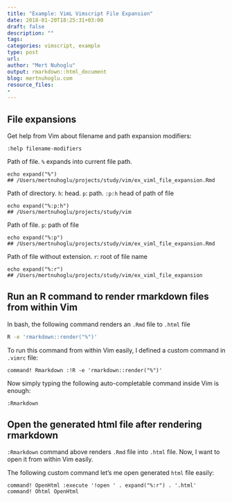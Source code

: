 ```yaml
---
title: "Example: VimL Vimscript File Expansion"
date: 2018-01-20T18:25:31+03:00 
draft: false
description: ""
tags:
categories: vimscript, example
type: post
url:
author: "Mert Nuhoglu"
output: rmarkdown::html_document
blog: mertnuhoglu.com
resource_files:
-
---
```


## File expansions

Get help from Vim about filename and path expansion modifiers:

``` vim
:help filename-modifiers
``` 

Path of file. `%` expands into current file path.

``` vim
echo expand("%")
## /Users/mertnuhoglu/projects/study/vim/ex_viml_file_expansion.Rmd
``` 

Path of directory. `h`: head. `p`: path. `:p:h` head of path of file

``` vim
echo expand("%:p:h")
## /Users/mertnuhoglu/projects/study/vim
``` 

Path of file. `p`: path of file

``` vim
echo expand("%:p")
## /Users/mertnuhoglu/projects/study/vim/ex_viml_file_expansion.Rmd
``` 

Path of file without extension. `r`: root of file name

``` vim
echo expand("%:r")
## /Users/mertnuhoglu/projects/study/vim/ex_viml_file_expansion
``` 


## Run an R command to render rmarkdown files from within Vim

In bash, the following command renders an `.Rmd` file to `.html` file

``` bash
R -e 'rmarkdown::render("%")'
``` 

To run this command from within Vim easily, I defined a custom command in `.vimrc` file:

``` vim
command! Rmarkdown :!R -e 'rmarkdown::render("%")'
``` 

Now simply typing the following auto-completable command inside Vim is enough:

``` vim
:Rmarkdown
``` 

## Open the generated html file after rendering rmarkdown

`:Rmarkdown` command above renders `.Rmd` file into `.html` file. Now, I want to open it from within Vim easily. 

The following custom command let's me open generated `html` file easily:

``` vim
command! OpenHtml :execute '!open ' . expand("%:r") . '.html'
command! Ohtml OpenHtml 
``` 

